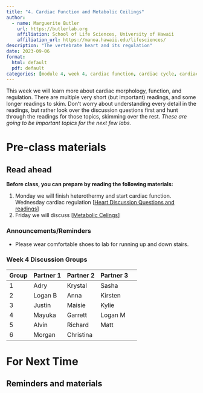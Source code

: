 ```yaml
---
title: "4. Cardiac Function and Metabolic Ceilings"
author:
  - name: Marguerite Butler  
    url: https://butlerlab.org
    affiliation: School of Life Sciences, University of Hawaii
    affiliation_url: https://manoa.hawaii.edu/lifesciences/
description: "The vertebrate heart and its regulation"
date: 2023-09-06
format: 
  html: default 
  pdf: default
categories: [module 4, week 4, cardiac function, cardiac cycle, cardiac regulation, MMR ]
---
```


This week we will learn more about cardiac morphology, function, and regulation. There are multiple very short (but important) readings, and some longer readings to skim. Donʻt worry about understanding every detail in the readings, but rather look over the discussion questions first and hunt through the readings for those topics, skimming over the rest. _These are going to be important topics for the next few labs._ 

# Pre-class materials 

::: callout-note
## Read ahead

**Before class, you can prepare by reading the following materials:**

1. Monday we will finish heterothermy and start cardiac function. Wednesday cardiac regulation  \[[Heart Discussion Questions and readings](../../discussions/Discussion-Week4-heart-function.pdf)\] 
2. Friday we will discuss \[[Metabolic Celings](../../discussions/Discussion-Week4-metabolic-ceiling.pdf)\]
:::

### Announcements/Reminders

-  Please wear comfortable shoes to lab for running up and down stairs.


### Week 4 Discussion Groups

| Group | Partner 1 | Partner 2 | Partner 3 |
|----|----|----|----|----|
| 1 |Adry| Krystal  | Sasha |
| 2 |  Logan B  |  Anna | Kirsten |
| 3 | Justin |  Maisie | Kylie |
| 4 | Mayuka  | Garrett  | Logan M |
| 5 |  Alvin | Richard  | Matt |
| 6 |  Morgan  | Christina  |  |
   



# For Next Time



::: callout-note
## Reminders and materials

:::


